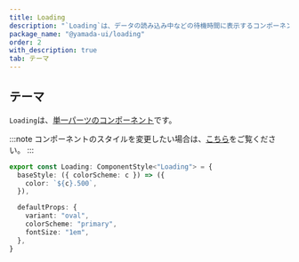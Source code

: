 ```yaml
---
title: Loading
description: "`Loading`は、データの読み込み中などの待機時間に表示するコンポーネントです。"
package_name: "@yamada-ui/loading"
order: 2
with_description: true
tab: テーマ
---
```


## テーマ

`Loading`は、[単一パーツのコンポーネント](/styled-system/theming/component-styles#単一パーツのコンポーネント)です。

:::note
コンポーネントのスタイルを変更したい場合は、[こちら](/styled-system/theming/customize-theme#コンポーネントのスタイルを変更する)をご覧ください。
:::

```ts
export const Loading: ComponentStyle<"Loading"> = {
  baseStyle: ({ colorScheme: c }) => ({
    color: `${c}.500`,
  }),

  defaultProps: {
    variant: "oval",
    colorScheme: "primary",
    fontSize: "1em",
  },
}
```
